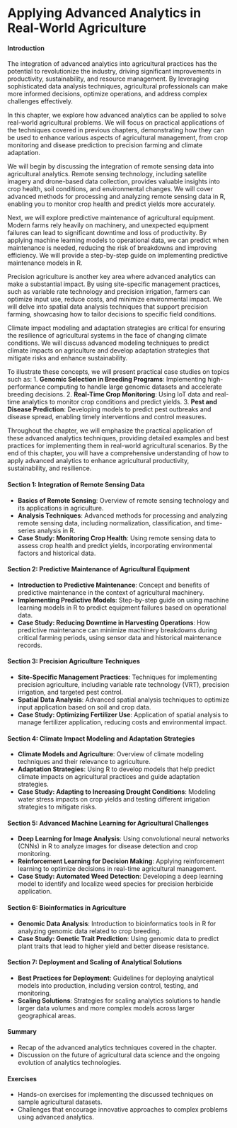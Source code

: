 # Applying Advanced Analytics in Real-World Agriculture

#### Introduction

The integration of advanced analytics into agricultural practices has the potential to revolutionize the industry, driving significant improvements in productivity, sustainability, and resource management. By leveraging sophisticated data analysis techniques, agricultural professionals can make more informed decisions, optimize operations, and address complex challenges effectively.

In this chapter, we explore how advanced analytics can be applied to solve real-world agricultural problems. We will focus on practical applications of the techniques covered in previous chapters, demonstrating how they can be used to enhance various aspects of agricultural management, from crop monitoring and disease prediction to precision farming and climate adaptation.

We will begin by discussing the integration of remote sensing data into agricultural analytics. Remote sensing technology, including satellite imagery and drone-based data collection, provides valuable insights into crop health, soil conditions, and environmental changes. We will cover advanced methods for processing and analyzing remote sensing data in R, enabling you to monitor crop health and predict yields more accurately.

Next, we will explore predictive maintenance of agricultural equipment. Modern farms rely heavily on machinery, and unexpected equipment failures can lead to significant downtime and loss of productivity. By applying machine learning models to operational data, we can predict when maintenance is needed, reducing the risk of breakdowns and improving efficiency. We will provide a step-by-step guide on implementing predictive maintenance models in R.

Precision agriculture is another key area where advanced analytics can make a substantial impact. By using site-specific management practices, such as variable rate technology and precision irrigation, farmers can optimize input use, reduce costs, and minimize environmental impact. We will delve into spatial data analysis techniques that support precision farming, showcasing how to tailor decisions to specific field conditions.

Climate impact modeling and adaptation strategies are critical for ensuring the resilience of agricultural systems in the face of changing climate conditions. We will discuss advanced modeling techniques to predict climate impacts on agriculture and develop adaptation strategies that mitigate risks and enhance sustainability.

To illustrate these concepts, we will present practical case studies on topics such as:
1. **Genomic Selection in Breeding Programs**: Implementing high-performance computing to handle large genomic datasets and accelerate breeding decisions.
2. **Real-Time Crop Monitoring**: Using IoT data and real-time analytics to monitor crop conditions and predict yields.
3. **Pest and Disease Prediction**: Developing models to predict pest outbreaks and disease spread, enabling timely interventions and control measures.

Throughout the chapter, we will emphasize the practical application of these advanced analytics techniques, providing detailed examples and best practices for implementing them in real-world agricultural scenarios. By the end of this chapter, you will have a comprehensive understanding of how to apply advanced analytics to enhance agricultural productivity, sustainability, and resilience.


#### Section 1: Integration of Remote Sensing Data
- **Basics of Remote Sensing**: Overview of remote sensing technology and its applications in agriculture.
- **Analysis Techniques**: Advanced methods for processing and analyzing remote sensing data, including normalization, classification, and time-series analysis in R.
- **Case Study: Monitoring Crop Health**: Using remote sensing data to assess crop health and predict yields, incorporating environmental factors and historical data.

#### Section 2: Predictive Maintenance of Agricultural Equipment
- **Introduction to Predictive Maintenance**: Concept and benefits of predictive maintenance in the context of agricultural machinery.
- **Implementing Predictive Models**: Step-by-step guide on using machine learning models in R to predict equipment failures based on operational data.
- **Case Study: Reducing Downtime in Harvesting Operations**: How predictive maintenance can minimize machinery breakdowns during critical farming periods, using sensor data and historical maintenance records.

#### Section 3: Precision Agriculture Techniques
- **Site-Specific Management Practices**: Techniques for implementing precision agriculture, including variable rate technology (VRT), precision irrigation, and targeted pest control.
- **Spatial Data Analysis**: Advanced spatial analysis techniques to optimize input application based on soil and crop data.
- **Case Study: Optimizing Fertilizer Use**: Application of spatial analysis to manage fertilizer application, reducing costs and environmental impact.

#### Section 4: Climate Impact Modeling and Adaptation Strategies
- **Climate Models and Agriculture**: Overview of climate modeling techniques and their relevance to agriculture.
- **Adaptation Strategies**: Using R to develop models that help predict climate impacts on agricultural practices and guide adaptation strategies.
- **Case Study: Adapting to Increasing Drought Conditions**: Modeling water stress impacts on crop yields and testing different irrigation strategies to mitigate risks.

#### Section 5: Advanced Machine Learning for Agricultural Challenges
- **Deep Learning for Image Analysis**: Using convolutional neural networks (CNNs) in R to analyze images for disease detection and crop monitoring.
- **Reinforcement Learning for Decision Making**: Applying reinforcement learning to optimize decisions in real-time agricultural management.
- **Case Study: Automated Weed Detection**: Developing a deep learning model to identify and localize weed species for precision herbicide application.

#### Section 6: Bioinformatics in Agriculture
- **Genomic Data Analysis**: Introduction to bioinformatics tools in R for analyzing genomic data related to crop breeding.
- **Case Study: Genetic Trait Prediction**: Using genomic data to predict plant traits that lead to higher yield and better disease resistance.

#### Section 7: Deployment and Scaling of Analytical Solutions
- **Best Practices for Deployment**: Guidelines for deploying analytical models into production, including version control, testing, and monitoring.
- **Scaling Solutions**: Strategies for scaling analytics solutions to handle larger data volumes and more complex models across larger geographical areas.

#### Summary
- Recap of the advanced analytics techniques covered in the chapter.
- Discussion on the future of agricultural data science and the ongoing evolution of analytics technologies.

#### Exercises
- Hands-on exercises for implementing the discussed techniques on sample agricultural datasets.
- Challenges that encourage innovative approaches to complex problems using advanced analytics.

